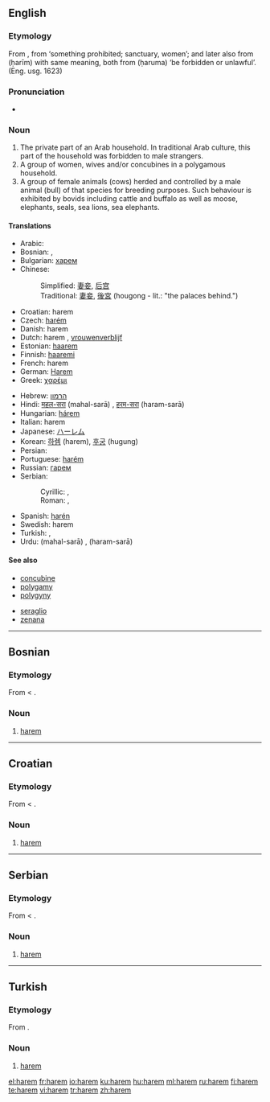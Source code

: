 ==English==
{{wikipedia}}

===Etymology===
From {{etyl|tr}} {{term|harem|lang=tr}}, from {{etyl|ar}} {{term|حرم|lang=ar|sc=Arab|tr=ḥaram}} ‘something prohibited; sanctuary, women’; and later also from {{Arab|[[حريم]]}} (ḥarīm) with same meaning, both from {{Arab|[[حرم]]}} (ḥaruma) ‘be forbidden or unlawful’.  (Eng. usg. 1623)

===Pronunciation===
* {{audio|en-us-harem.ogg|Audio (US)}}

===Noun===
{{en-noun}}

# The private part of an Arab household. In traditional Arab culture, this part of the household was forbidden to male strangers.
# A group of women, wives and/or concubines in a polygamous household.
# A group of female animals (cows) herded and controlled by a male animal (bull) of that species for breeding purposes. Such behaviour is exhibited by bovids including cattle and buffalo as well as moose, elephants, seals, sea lions, sea elephants.

====Translations====
{{rfc-trans}}
{{top}}
* Arabic: {{Arab|[[حريم]]}}
* Bosnian: {{t-|bs|harem|m}}, {{t-|bs|haremluk|m}}
* Bulgarian: [[харем#Bulgarian|харем]] {{m}}
* Chinese:
*: Simplified: [[妻妾]], [[后宫]]
*: Traditional: [[妻妾]], [[後宮]] (hougong - lit.: "the palaces behind.")
* Croatian: harem {{m}}
* Czech: [[harém]] {{m}}
* Danish: harem
* Dutch: harem {{m}}, [[vrouwenverblijf]]
* Estonian: [[haarem]]
* Finnish: [[haaremi]]
* French: harem {{m}}
* German: [[Harem]] {{m}}
* Greek: [[χαρέμι]]
{{mid}}
* Hebrew: [[הרמון]]
* Hindi: [[महल-सरा]] (mahal-sarā) {{f}}, [[हरम-सरा]] (haram-sarā) {{f}}
* Hungarian: [[hárem]]
* Italian: harem
* Japanese: [[ハーレム]]
* Korean: [[하렘]] (harem), [[후궁]] (hugung)
* Persian: {{fa-Arab|[[حریم]]}}
* Portuguese: [[harém]] {{m}}
* Russian: [[гарем]] {{m}}
* Serbian:
*: Cyrillic: {{t-|sr|харем|m|sc=Cyrl}}, {{t-|sr|харемлук|m|sc=Cyrl}}
*: Roman: {{t-|sr|harem|m}}, {{t-|sr|haremluk|m}}
* Spanish: [[harén]]
* Swedish: harem {{n}}
* Turkish: {{t+|tr|harem}}, {{t+|tr|haremlik}}
* Urdu: {{ur-Arab|[[محل سرا]]}} (mahal-sarā) {{f}}, {{ur-Arab|[[حرم سرا]]}} (haram-sarā) {{f}}
{{bottom}}

====See also====
{{top2}}
* [[concubine]]
* [[polygamy]]
* [[polygyny]]
{{mid2}}
* [[seraglio]]
* [[zenana]]
{{bottom}}

----

==Bosnian==

===Etymology===
From {{etyl|tr|bs}} {{term|harem|lang=tr}} < {{etyl|ar|bs}} {{term|حرم|lang=ar|sc=Arab|tr=ḥaram}}.

===Noun===
{{bs-noun|g=m|haremi}}

# [[#English|harem]]

----

==Croatian==

===Etymology===
From {{etyl|tr|hr}} {{term|harem|lang=tr}} < {{etyl|ar|hr}} {{term|حرم|lang=ar|sc=Arab|tr=ḥaram}}.

===Noun===
{{hr-noun|m}}

# [[#English|harem]]

----

==Serbian==

===Etymology===
From {{etyl|tr|sr}} {{term|harem|lang=tr}} < {{etyl|ar|sr}} {{term|حرم|lang=ar|sc=Arab|tr=ḥaram}}.

===Noun===
{{sr-noun|g=m|pl=haremi|cyr=харем}}

# [[#English|harem]]

----

==Turkish==

===Etymology===
From {{etyl|ar|tr}} {{term|حرم|lang=ar|sc=Arab|tr=ḥaram}}.

===Noun===
{{infl|tr|noun}}

# [[#English|harem]]

[[el:harem]]
[[fr:harem]]
[[io:harem]]
[[ku:harem]]
[[hu:harem]]
[[ml:harem]]
[[ru:harem]]
[[fi:harem]]
[[te:harem]]
[[vi:harem]]
[[tr:harem]]
[[zh:harem]]